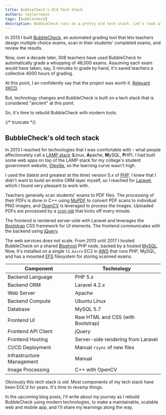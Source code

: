```yaml
---
title: BubbleCheck's Old Tech Stack
authors: taylorreece
tags: [bubblecheck]
description: BubbleCheck runs on a pretty old tech stack. Let's look at what currently exists (and what needs to change).
---
```


In 2013 I built [BubbleCheck](https://bubblecheck.reecemath.com/), an automated grading tool that lets teachers design multiple choice exams, scan in their students' completed exams, and review the results.

Now, over a decade later, 308 teachers have used BubbleCheck to automatically grade a whopping of 48,000 exams.
Assuming each exam would have taken, say, 5 minutes to grade by hand, it's saved teachers a collective 4000 hours of grading.

At this point, I an confidently say that the project was worth it. [Relevant XKCD](https://xkcd.com/1205/).

But, technology changes and BubbleCheck is built on a tech stack that is considered "ancient" at this point.

So, it's time to rebuild BubbleCheck with modern tools.

{/* truncate */}

## BubbleCheck's old tech stack

In 2013 I reached for technologies that I was comfortable with - what people affectionately call a [LAMP stack](<https://en.wikipedia.org/wiki/LAMP_(software_bundle)>) (**L**inux, **A**pache, **M**ySQL, **P**HP).
I had built some web apps on top of the LAMP stack for my college's student government website, [Oleville](https://www.oleville.com/), so the learning curve wasn't high.

I used the (latest and greatest at the time) version 5.x of [PHP](https://www.php.net/).
I knew that I didn't want to build an entire ORM layer myself, so I reached for [Laravel](https://laravel.com/), which I found very pleasant to work with.

Teachers generally scan students' exams to PDF files.
The processing of their PDFs is done in C++ using [MuPDF](https://mupdf.com/) to convert PDF scans to individual PNG images, and [OpenCV](https://opencv.org/) is leveraged to process the images.
Uploaded PDFs are processed by a [cron job](https://en.wikipedia.org/wiki/Cron) that kicks off every minute.

The frontend is rendered server-side with Laravel and leverages the [Bootstrap](https://getbootstrap.com/) CSS framework for UI elements.
The frontend communicates with the backend using [jQuery](https://jquery.com/).

The web services does not scale.
From 2013 until 2017 I hosted BubbleCheck on a shared [Bluehost](https://www.bluehost.com/) PHP node, backed by a hosted [MySQL](https://www.mysql.com/).
Now, it's installed on a single `t2.micro` EC2 in [AWS](https://aws.amazon.com/) that runs PHP, MySQL, and has a mounted [EFS](https://aws.amazon.com/efs/) filesystem for storing scanned exams.

| Component                 | Technology                         |
| ------------------------- | ---------------------------------- |
| Backend Language          | PHP 5.x                            |
| Backend ORM               | Laravel 4.2.x                      |
| Web Server                | Apache                             |
| Backend Compute           | Ubuntu Linux                       |
| Database                  | MySQL 5.7                          |
| Frontend UI               | Raw HTML and CSS (with Bootstrap)  |
| Frontend API Client       | jQuery                             |
| Frontend Hosting          | Server-side rendering from Laravel |
| CI/CD Deployment          | Manual `rsync` of new files        |
| Infrastructure Management | Manual                             |
| Image Processing          | C++ with OpenCV                    |

Obviously this tech stack is _old_.
Most components of my tech stack have been EOL'd for years.
It's time to revamp things.

In the upcoming blog posts, I'll write about my journey as I rebuild BubbleCheck using modern technologies, to make a maintainable, scalable web and mobile app, and I'll share my learnings along the way.
